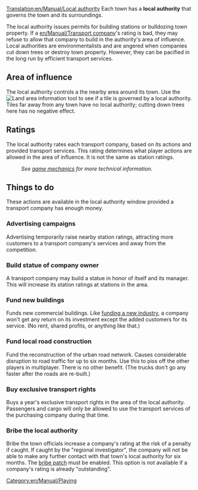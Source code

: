 [[Translation:en/Manual/Local authority]]
Each town has a '''local authority''' that governs the town and its surroundings.  

The local authority issues permits for building stations or bulldozing town property. If a [[en/Manual/Transport company]]'s rating is bad, they may refuse to allow that company to build in the authority's area of influence. Local authorities are environmentalists and are angered when companies cut down trees or destroy town property. However, they can be pacified in the long run by efficient transport services.

==Area of influence==
The local authority controls a the nearby area around its town.  Use the [[File:en/Manual/Manual html 51cda05b.png|Land area information]] tool to see if a tile is governed by a local authority.  Tiles far away from any town have no local authority; cutting down trees here has no negative effect.

==Ratings==
The local authority rates each transport company, based on its actions and provided transport services.  This rating determines what player actions are allowed in the area of influence.  It is not the same as station ratings.
:''See [[en/Manual/Game Mechanics/Main Page#local-authority-rating|game mechanics]] for more technical information.''

==Things to do==
These actions are available in the local authority window provided a transport company has enough money.

===Advertising campaigns===
Advertising temporarily raise nearby station ratings, attracting more customers to a transport company's services and away from the competition.

===Build statue of company owner===
A transport company may build a statue in honor of itself and its manager. This will increase its station ratings at stations in the area.

===Fund new buildings===
Funds new commercial buildings. Like [[en/Manual/Industries#prospecting-new-industries|funding a new industry]], a company won't get any return on its investment except the added customers for its service. (No rent, shared profits, or anything like that.)

===Fund local road construction===
Fund the reconstruction of the urban road network. Causes considerable disruption to road traffic for up to six months. Use this to piss off the other players in multiplayer. There is no other benefit. (The trucks don't go any faster after the roads are re-built.)

===Buy exclusive transport rights===
Buys a year's exclusive transport rights in the area of the local authority. Passengers and cargo will only be allowed to use the transport services of the purchasing company during that time.

===Bribe the local authority===
Bribe the town officials increase a company's rating at the risk of a penalty if caught. If caught by the "regional investigator", the company will not be able to make any further contact with that town's local authority for six months. The [[en/Archive/Manual/Settings/Bribe authority|bribe patch]] must be enabled. This option is not available if a company's rating is already "outstanding".

[[Category:en/Manual/Playing]]